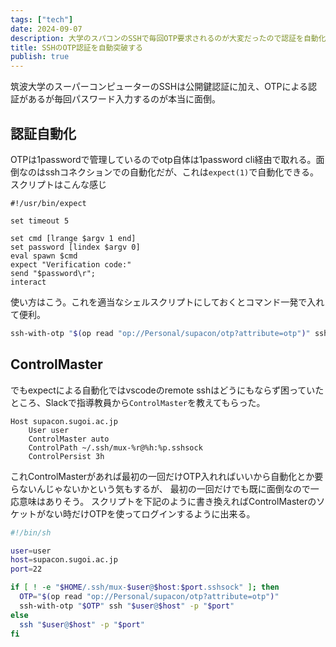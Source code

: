 ```yaml
---
tags: ["tech"]
date: 2024-09-07
description: 大学のスパコンのSSHで毎回OTP要求されるのが大変だったので認証を自動化した
title: SSHのOTP認証を自動突破する
publish: true
---
```


筑波大学のスーパーコンピューターのSSHは公開鍵認証に加え、OTPによる認証があるが毎回パスワード入力するのが本当に面倒。

## 認証自動化

OTPは1passwordで管理しているのでotp自体は1password cli経由で取れる。面倒なのはsshコネクションでの自動化だが、これは`expect(1)`で自動化できる。
スクリプトはこんな感じ

```expect title:ssh-with-otp
#!/usr/bin/expect

set timeout 5

set cmd [lrange $argv 1 end]
set password [lindex $argv 0]
eval spawn $cmd
expect "Verification code:"
send "$password\r";
interact
```

使い方はこう。これを適当なシェルスクリプトにしておくとコマンド一発で入れて便利。

```bash
ssh-with-otp "$(op read "op://Personal/supacon/otp?attribute=otp")" ssh user@supacon.sugoi.ac.jp
```

## ControlMaster

でもexpectによる自動化ではvscodeのremote sshはどうにもならず困っていたところ、Slackで指導教員から`ControlMaster`を教えてもらった。

```plaintext
Host supacon.sugoi.ac.jp
    User user
    ControlMaster auto
    ControlPath ~/.ssh/mux-%r@%h:%p.sshsock
    ControlPersist 3h
```

これControlMasterがあれば最初の一回だけOTP入れればいいから自動化とか要らないんじゃないかという気もするが、
最初の一回だけでも既に面倒なので一応意味はありそう。
スクリプトを下記のように書き換えればControlMasterのソケットがない時だけOTPを使ってログインするように出来る。

```bash
#!/bin/sh

user=user
host=supacon.sugoi.ac.jp
port=22

if [ ! -e "$HOME/.ssh/mux-$user@$host:$port.sshsock" ]; then
  OTP="$(op read "op://Personal/supacon/otp?attribute=otp")"
  ssh-with-otp "$OTP" ssh "$user@$host" -p "$port"
else
  ssh "$user@$host" -p "$port"
fi
```
